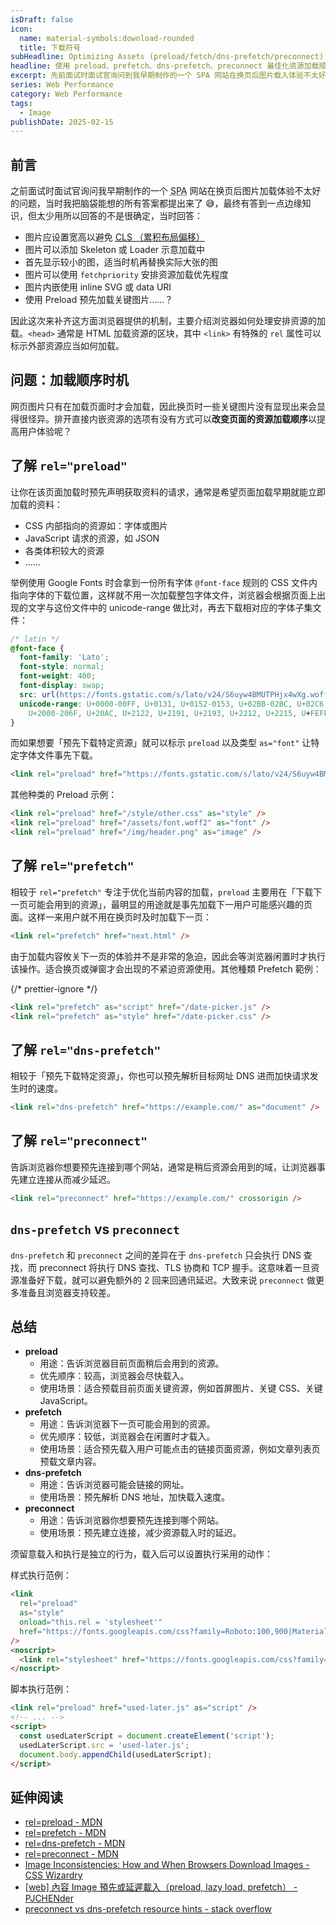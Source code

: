 ```yaml
---
isDraft: false
icon:
  name: material-symbols:download-rounded
  title: 下载符号
subHeadline: Optimizing Assets (preload/fetch/dns-prefetch/preconnect)
headline: 使用 preload、prefetch、dns-prefetch、preconnect 最佳化资源加载顺序！
excerpt: 先前面试时面试官询问到我早期制作的一个 SPA 网站在换页后图片载入体验不太好的问题，当时我把脑袋能想的所有答案都提出来了😅，最终有答到一点边缘知识，但太少用所以回答的不是很确定，因此这次来补齐这方面浏览器提供的机制，主要介绍浏览器如何处理安排资源的加载。
series: Web Performance
category: Web Performance
tags:
  - Image
publishDate: 2025-02-15
---
```


## 前言

之前面试时面试官询问我早期制作的一个 <abbr title="Single Page App">SPA</abbr> 网站在换页后图片加载体验不太好的问题，当时我把脑袋能想的所有答案都提出来了 😅，最终有答到一点边缘知识，但太少用所以回答的不是很确定，当时回答：

- 图片应设置宽高以避免 [<abbr title="Cumulative Layout Shift">CLS</abbr> （累积布局偏移）](https://www.webdong.dev/zh-cn/post/all-the-performance-metrics-you-need-to-know/#cls---%E7%B4%AF%E7%A7%AF%E5%B8%83%E5%B1%80%E5%81%8F%E7%A7%BB-)
- 图片可以添加 Skeleton 或 Loader 示意加载中
- 首先显示较小的图，适当时机再替换实际大张的图
- 图片可以使用 `fetchpriority` 安排资源加载优先程度
- 图片内嵌使用 inline SVG 或 data URI
- 使用 Preload 预先加载关键图片……？

因此这次来补齐这方面浏览器提供的机制，主要介绍浏览器如何处理安排资源的加载。`<head>` 通常是 HTML 加载资源的区块，其中 `<link>` 有特殊的 `rel` 属性可以标示外部资源应当如何加载。

## 问题：加载顺序时机

网页图片只有在加载页面时才会加载，因此换页时一些关键图片没有显现出来会显得很怪异。排开直接内嵌资源的选项有没有方式可以**改变页面的资源加载顺序**以提高用户体验呢？

## 了解 `rel="preload"`

让你在该页面加载时预先声明获取资料的请求，通常是希望页面加载早期就能立即加载的资料：

- CSS 内部指向的资源如：字体或图片
- JavaScript 请求的资源，如 JSON
- 各类体积较大的资源
- ……

举例使用 Google Fonts 时会拿到一份所有字体 `@font-face` 规则的 CSS 文件内指向字体的下载位置，这样就不用一次加载整包字体文件，浏览器会根据页面上出现的文字与这份文件中的 unicode-range 做比对，再去下载相对应的字体子集文件：

```css
/* latin */
@font-face {
  font-family: 'Lato';
  font-style: normal;
  font-weight: 400;
  font-display: swap;
  src: url(https://fonts.gstatic.com/s/lato/v24/S6uyw4BMUTPHjx4wXg.woff2) format('woff2');
  unicode-range: U+0000-00FF, U+0131, U+0152-0153, U+02BB-02BC, U+02C6, U+02DA, U+02DC, U+0304, U+0308, U+0329,
    U+2000-206F, U+20AC, U+2122, U+2191, U+2193, U+2212, U+2215, U+FEFF, U+FFFD;
}
```

而如果想要「预先下载特定资源」就可以标示 `preload` 以及类型 `as="font"` 让特定字体文件事先下载。

```html
<link rel="preload" href="https://fonts.gstatic.com/s/lato/v24/S6uyw4BMUTPHjx4wXg.woff2" as="font" crossorigin />
```

其他种类的 Preload 示例：

```html
<link rel="preload" href="/style/other.css" as="style" />
<link rel="preload" href="/assets/font.woff2" as="font" />
<link rel="preload" href="/img/header.png" as="image" />
```

## 了解 `rel="prefetch"`

相较于 `rel="prefetch"` 专注于优化当前内容的加载，`preload` 主要用在「下载下一页可能会用到的资源」，最明显的用途就是事先加载下一用户可能感兴趣的页面。这样一来用户就不用在换页时及时加载下一页：

```html
<link rel="prefetch" href="next.html" />
```

由于加载内容攸关下一页的体验并不是非常的急迫，因此会等浏览器闲置时才执行该操作。适合换页或弹窗才会出现的不紧迫资源使用。其他種類 Prefetch 範例：

{/* prettier-ignore */}
```html
<link rel="prefetch" as="script" href="/date-picker.js" />
<link rel="prefetch" as="style" href="/date-picker.css" />
```

## 了解 `rel="dns-prefetch"`

相较于「预先下载特定资源」，你也可以预先解析目标网址 DNS 进而加快请求发生时的速度。

```html
<link rel="dns-prefetch" href="https://example.com/" as="document" />
```

## 了解 `rel="preconnect"`

告訴浏览器你想要预先连接到哪个网站，通常是稍后资源会用到的域，让浏览器事先建立连接从而减少延迟。

```html
<link rel="preconnect" href="https://example.com/" crossorigin />
```

## `dns-prefetch` vs `preconnect`

`dns-prefetch` 和 `preconnect` 之间的差异在于 `dns-prefetch` 只会执行 DNS 查找，而 preconnect 将执行 DNS 查找、TLS 协商和 TCP 握手。这意味着一旦资源准备好下载，就可以避免额外的 2 回来回通讯延迟。大致来说 `preconnect` 做更多准备且浏览器支持较差。

## 总结

- **preload**
  - 用途：告诉浏览器目前页面稍后会用到的资源。
  - 优先顺序：较高，浏览器会尽快载入。
  - 使用场景：适合预载目前页面关键资源，例如首屏图片、关键 CSS、关键 JavaScript。
- **prefetch**
  - 用途：告诉浏览器下一页可能会用到的资源。
  - 优先顺序：较低，浏览器会在闲置时才载入。
  - 使用场景：适合预先载入用户可能点击的链接页面资源，例如文章列表页预载文章内容。
- **dns-prefetch**
  - 用途：告诉浏览器可能会链接的网址。
  - 使用场景：预先解析 DNS 地址，加快载入速度。
- **preconnect**
  - 用途：告诉浏览器你想要预先连接到哪个网站。
  - 使用场景：预先建立连接，减少资源载入时的延迟。

须留意载入和执行是独立的行为，载入后可以设置执行采用的动作：

样式执行范例：

```html
<link
  rel="preload"
  as="style"
  onload="this.rel = 'stylesheet'"
  href="https://fonts.googleapis.com/css?family=Roboto:100,900|Material+Icons"
/>
<noscript>
  <link rel="stylesheet" href="https://fonts.googleapis.com/css?family=Roboto:400,600|Material+Icons" />
</noscript>
```

脚本执行范例：

```html
<link rel="preload" href="used-later.js" as="script" />
<!-- ... -->
<script>
  const usedLaterScript = document.createElement('script');
  usedLaterScript.src = 'used-later.js';
  document.body.appendChild(usedLaterScript);
</script>
```

## 延伸阅读

- [rel=preload - MDN](https://developer.mozilla.org/en-US/docs/Web/HTML/Attributes/rel/preload)
- [rel=prefetch - MDN](https://developer.mozilla.org/en-US/docs/Web/HTML/Attributes/rel/prefetch)
- [rel=dns-prefetch - MDN](https://developer.mozilla.org/en-US/docs/Web/HTML/Attributes/rel/dns-prefetch)
- [rel=preconnect - MDN](https://developer.mozilla.org/en-US/docs/Web/HTML/Attributes/rel/preconnect)
- [Image Inconsistencies: How and When Browsers Download Images - CSS Wizardry](https://csswizardry.com/2018/06/image-inconsistencies-how-and-when-browsers-download-images/)
- [[web] 內容 Image 預先或延遲載入（preload, lazy load, prefetch） - PJCHENder](https://pjchender.dev/webdev/web-preload-lazyload/#%E5%9C%96%E7%89%87%E7%9B%B8%E9%97%9C-image-related)
- [preconnect vs dns-prefetch resource hints - stack overflow](https://stackoverflow.com/questions/47273743/preconnect-vs-dns-prefetch-resource-hints)
